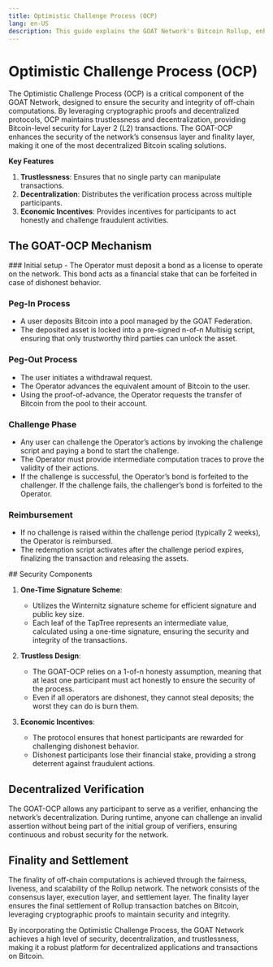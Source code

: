 ```yaml
---
title: Optimistic Challenge Process (OCP)
lang: en-US
description: This guide explains the GOAT Network's Bitcoin Rollup, enhancing Bitcoin scalability and security.
---
```




# Optimistic Challenge Process (OCP)

The Optimistic Challenge Process (OCP) is a critical component of the GOAT Network, designed to ensure the security and integrity of off-chain computations. By leveraging cryptographic proofs and decentralized protocols, OCP maintains trustlessness and decentralization, providing Bitcoin-level security for Layer 2 (L2) transactions. The GOAT-OCP enhances the security of the network’s consensus layer and finality layer, making it one of the most decentralized Bitcoin scaling solutions.

**Key Features**

1. **Trustlessness**: Ensures that no single party can manipulate transactions.
2. **Decentralization**: Distributes the verification process across multiple participants.
3. **Economic Incentives**: Provides incentives for participants to act honestly and challenge fraudulent activities.

## The GOAT-OCP Mechanism

<Steps>
### Initial setup
- The Operator must deposit a bond as a license to operate on the network. This bond acts as a financial stake that can be forfeited in case of dishonest behavior.
   
### Peg-In Process
   - A user deposits Bitcoin into a pool managed by the GOAT Federation.
   - The deposited asset is locked into a pre-signed n-of-n Multisig script, ensuring that only trustworthy third parties can unlock the asset.

### Peg-Out Process
   - The user initiates a withdrawal request.
   - The Operator advances the equivalent amount of Bitcoin to the user.
   - Using the proof-of-advance, the Operator requests the transfer of Bitcoin from the pool to their account.

### Challenge Phase
   - Any user can challenge the Operator’s actions by invoking the challenge script and paying a bond to start the challenge.
   - The Operator must provide intermediate computation traces to prove the validity of their actions.
   - If the challenge is successful, the Operator’s bond is forfeited to the challenger. If the challenge fails, the challenger’s bond is forfeited to the Operator.

### Reimbursement
   - If no challenge is raised within the challenge period (typically 2 weeks), the Operator is reimbursed.
   - The redemption script activates after the challenge period expires, finalizing the transaction and releasing the assets.
</Steps>
## Security Components

1. **One-Time Signature Scheme**:
   - Utilizes the Winternitz signature scheme for efficient signature and public key size.
   - Each leaf of the TapTree represents an intermediate value, calculated using a one-time signature, ensuring the security and integrity of the transactions.

2. **Trustless Design**:
   - The GOAT-OCP relies on a 1-of-n honesty assumption, meaning that at least one participant must act honestly to ensure the security of the process.
   - Even if all operators are dishonest, they cannot steal deposits; the worst they can do is burn them.

3. **Economic Incentives**:
   - The protocol ensures that honest participants are rewarded for challenging dishonest behavior.
   - Dishonest participants lose their financial stake, providing a strong deterrent against fraudulent actions.

## Decentralized Verification

The GOAT-OCP allows any participant to serve as a verifier, enhancing the network’s decentralization. During runtime, anyone can challenge an invalid assertion without being part of the initial group of verifiers, ensuring continuous and robust security for the network.

## Finality and Settlement

The finality of off-chain computations is achieved through the fairness, liveness, and scalability of the Rollup network. The network consists of the consensus layer, execution layer, and settlement layer. The finality layer ensures the final settlement of Rollup transaction batches on Bitcoin, leveraging cryptographic proofs to maintain security and integrity.

By incorporating the Optimistic Challenge Process, the GOAT Network achieves a high level of security, decentralization, and trustlessness, making it a robust platform for decentralized applications and transactions on Bitcoin.

